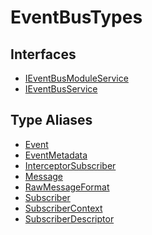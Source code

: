 
# EventBusTypes

## Interfaces

- [IEventBusModuleService](../EventBusTypes/interfaces/types.EventBusTypes.IEventBusModuleService/page.mdx)
- [IEventBusService](../EventBusTypes/interfaces/types.EventBusTypes.IEventBusService/page.mdx)

## Type Aliases

- [Event](../EventBusTypes/types/types.EventBusTypes.Event/page.mdx)
- [EventMetadata](../EventBusTypes/types/types.EventBusTypes.EventMetadata/page.mdx)
- [InterceptorSubscriber](../EventBusTypes/types/types.EventBusTypes.InterceptorSubscriber/page.mdx)
- [Message](../EventBusTypes/types/types.EventBusTypes.Message/page.mdx)
- [RawMessageFormat](../EventBusTypes/types/types.EventBusTypes.RawMessageFormat/page.mdx)
- [Subscriber](../EventBusTypes/types/types.EventBusTypes.Subscriber/page.mdx)
- [SubscriberContext](../EventBusTypes/types/types.EventBusTypes.SubscriberContext/page.mdx)
- [SubscriberDescriptor](../EventBusTypes/types/types.EventBusTypes.SubscriberDescriptor/page.mdx)
